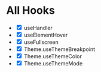 
<Meta title="All Hooks" />

# All Hooks

- <input type="checkbox" readOnly checked /> useHandler
- <input type="checkbox" readOnly checked /> useElementHover
- <input type="checkbox" readOnly checked={false} /> useFullscreen
- <input type="checkbox" readOnly checked /> Theme.useThemeBreakpoint
- <input type="checkbox" readOnly checked /> Theme.useThemeColor
- <input type="checkbox" readOnly checked /> Theme.useThemeMode
